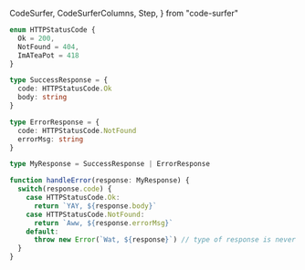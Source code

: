   CodeSurfer,
  CodeSurferColumns,
  Step,
} from "code-surfer"

<CodeSurfer>

```ts showNumbers title="Union Types" subtitle="Think: \"it's either this or that\""
enum HTTPStatusCode {
  Ok = 200,
  NotFound = 404,
  ImATeaPot = 418
}

type SuccessResponse = {
  code: HTTPStatusCode.Ok
  body: string
}

type ErrorResponse = {
  code: HTTPStatusCode.NotFound
  errorMsg: string
}

type MyResponse = SuccessResponse | ErrorResponse

function handleError(response: MyResponse) {
  switch(response.code) {
    case HTTPStatusCode.Ok:
      return `YAY, ${response.body}`
    case HTTPStatusCode.NotFound:
      return `Aww, ${response.errorMsg}`
    default:
      throw new Error(`Wat, ${response}`) // type of response is never
  }
}
```

```diff 1:15 title="Union Types"
```

```diff 17 title="Union Types"
```

```diff 17[19:50] title="Union Types" subtitle="MyResponse can be either SuccessResponse or ErrorResponse"
```

```diff 19:28 title="Union Types"
```

```diff title="Union Types" subtitle="Questions?"
```

</CodeSurfer>
